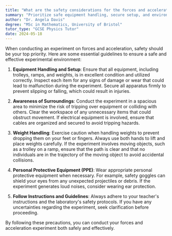 ```yaml
---
title: "What are the safety considerations for the forces and acceleration experiment?"
summary: "Prioritize safe equipment handling, secure setup, and environmental awareness to avoid accidents during experiments."
author: "Dr. Angela Davis"
degree: "MSc in Mathematics, University of Bristol"
tutor_type: "GCSE Physics Tutor"
date: 2024-05-18
---
```


When conducting an experiment on forces and acceleration, safety should be your top priority. Here are some essential guidelines to ensure a safe and effective experimental environment:

1. **Equipment Handling and Setup**: 
   Ensure that all equipment, including trolleys, ramps, and weights, is in excellent condition and utilized correctly. Inspect each item for any signs of damage or wear that could lead to malfunction during the experiment. Secure all apparatus firmly to prevent slipping or falling, which could result in injuries.

2. **Awareness of Surroundings**: 
   Conduct the experiment in a spacious area to minimize the risk of tripping over equipment or colliding with others. Clear the workspace of any unnecessary items that could obstruct movement. If electrical equipment is involved, ensure that cables are organized and secured to avoid tripping hazards.

3. **Weight Handling**: 
   Exercise caution when handling weights to prevent dropping them on your feet or fingers. Always use both hands to lift and place weights carefully. If the experiment involves moving objects, such as a trolley on a ramp, ensure that the path is clear and that no individuals are in the trajectory of the moving object to avoid accidental collisions.

4. **Personal Protective Equipment (PPE)**: 
   Wear appropriate personal protective equipment when necessary. For example, safety goggles can shield your eyes from any unexpected projectiles or debris. If the experiment generates loud noises, consider wearing ear protection.

5. **Follow Instructions and Guidelines**: 
   Always adhere to your teacher's instructions and the laboratory's safety protocols. If you have any uncertainties regarding the experiment, seek clarification before proceeding. 

By following these precautions, you can conduct your forces and acceleration experiment both safely and effectively.
    